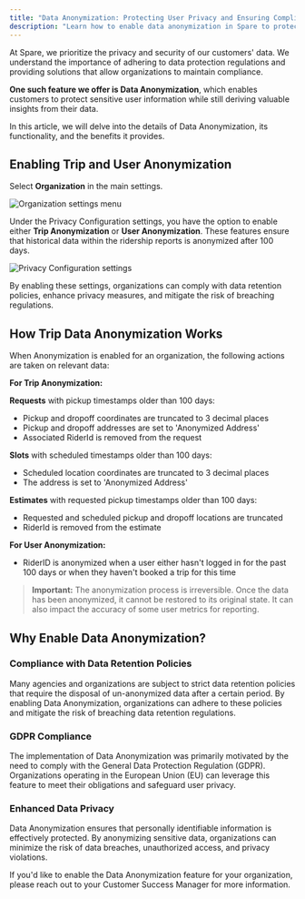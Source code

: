 ```yaml
---
title: "Data Anonymization: Protecting User Privacy and Ensuring Compliance"
description: "Learn how to enable data anonymization in Spare to protect user privacy and maintain compliance with data protection regulations."
---
```


At Spare, we prioritize the privacy and security of our customers' data. We understand the importance of adhering to data protection regulations and providing solutions that allow organizations to maintain compliance.

**One such feature we offer is Data Anonymization**, which enables customers to protect sensitive user information while still deriving valuable insights from their data. 

In this article, we will delve into the details of Data Anonymization, its functionality, and the benefits it provides.

## Enabling Trip and User Anonymization

Select **Organization** in the main settings.

![Organization settings menu](https://spare-74fa64f80617.intercom-attachments-1.com/i/o/972657886/e6ab2cf61d8a5512bec43d7e/1N4xBijpa5h6tsDR6d2ZgTd1F2alWMAXzA.png?expires=1753820100&signature=89c2c61402a0c48a896619e7a1ba66cd77a2d11eec545375024e6f5d7cb9da90&req=fSclEMx5lYlZFb4f3HP0gJOiXvh8fPqwFhb5En%2B9kwkV1Ff4RZlGKP2gOFZI%0Ad7c%3D%0A)

Under the Privacy Configuration settings, you have the option to enable either **Trip Anonymization** or **User Anonymization**. These features ensure that historical data within the ridership reports is anonymized after 100 days.

![Privacy Configuration settings](https://spare-74fa64f80617.intercom-attachments-1.com/i/o/972657888/f2a5924baa8b54282c67c49e/LLzuy5H9_21SAW8Ts2WIg8jnRW7pGmnFBA.png?expires=1753820100&signature=36813905fb2a626f26b4e830f800622aa6c892e31a55d69546abc765d86aefe7&req=fSclEMx5lYlXFb4f3HP0gN07nY36sLYjDyb%2BR2DLs91V5GGXTFWe2p7ZSj5z%0AkKE%3D%0A)

By enabling these settings, organizations can comply with data retention policies, enhance privacy measures, and mitigate the risk of breaching regulations.

## How Trip Data Anonymization Works

When Anonymization is enabled for an organization, the following actions are taken on relevant data:

**For Trip Anonymization:**

**Requests** with pickup timestamps older than 100 days:
- Pickup and dropoff coordinates are truncated to 3 decimal places
- Pickup and dropoff addresses are set to 'Anonymized Address'
- Associated RiderId is removed from the request

**Slots** with scheduled timestamps older than 100 days:
- Scheduled location coordinates are truncated to 3 decimal places
- The address is set to 'Anonymized Address'

**Estimates** with requested pickup timestamps older than 100 days:
- Requested and scheduled pickup and dropoff locations are truncated
- RiderId is removed from the estimate

**For User Anonymization:**
- RiderID is anonymized when a user either hasn't logged in for the past 100 days or when they haven't booked a trip for this time

> **Important:** The anonymization process is irreversible. Once the data has been anonymized, it cannot be restored to its original state. It can also impact the accuracy of some user metrics for reporting.

## Why Enable Data Anonymization?

### Compliance with Data Retention Policies
Many agencies and organizations are subject to strict data retention policies that require the disposal of un-anonymized data after a certain period. By enabling Data Anonymization, organizations can adhere to these policies and mitigate the risk of breaching data retention regulations.

### GDPR Compliance
The implementation of Data Anonymization was primarily motivated by the need to comply with the General Data Protection Regulation (GDPR). Organizations operating in the European Union (EU) can leverage this feature to meet their obligations and safeguard user privacy.

### Enhanced Data Privacy
Data Anonymization ensures that personally identifiable information is effectively protected. By anonymizing sensitive data, organizations can minimize the risk of data breaches, unauthorized access, and privacy violations.

If you'd like to enable the Data Anonymization feature for your organization, please reach out to your Customer Success Manager for more information.
